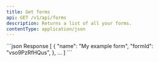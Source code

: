 ```yaml
---
title: Get forms
api: GET /v1/api/forms
description: Returns a list of all your forms.
contentType: application/json
---
```


<ResponseExample>
```json Response
[
    {
        "name": "My example form",
        "formId": "vso9PzRfHQus",
    },
    ...
]
```
</ResponseExample>
